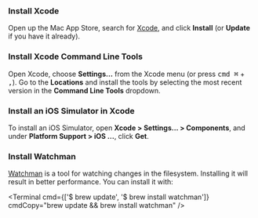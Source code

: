 
<Step label="1">

### Install Xcode

Open up the Mac App Store, search for [Xcode](https://apps.apple.com/us/app/xcode/id497799835), and click **Install** (or **Update** if you have it already).

</Step>

<Step label="2">

### Install Xcode Command Line Tools

Open Xcode, choose **Settings...** from the Xcode menu (or press <kbd>cmd ⌘</kbd> + <kbd>,</kbd>). Go to the **Locations** and install the tools by selecting the most recent version in the **Command Line Tools** dropdown.

<ContentSpotlight
  alt="Xcode preferences"
  src="/static/images/ios-simulator/xcode-command-line.png"
  className="max-w-[580px]"
/>

</Step>

<Step label="3">

### Install an iOS Simulator in Xcode

To install an iOS Simulator, open **Xcode > Settings... > Components**, and under **Platform Support > iOS ...**, click **Get**.

</Step>

<Step label="4">

### Install Watchman

[Watchman](https://facebook.github.io/watchman/docs/install#macos) is a tool for watching changes in the filesystem. Installing it will result in better performance. You can install it with:

<Terminal
  cmd={['$ brew update', '$ brew install watchman']}
  cmdCopy="brew update && brew install watchman"
/>

</Step>
